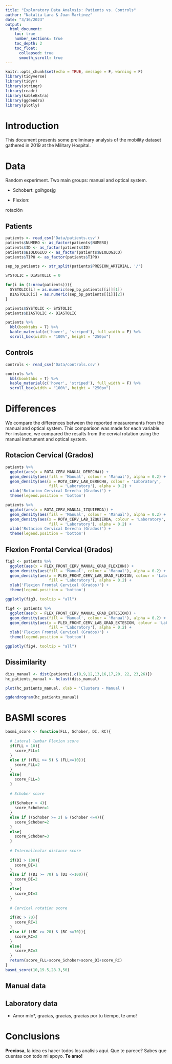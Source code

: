 ```yaml
---
title: "Exploratory Data Analysis: Patients vs. Controls"
author: "Natalia Lara & Juan Martinez"
date: "3/16/2023"
output:
  html_document:
    toc: true
    number_sections: true
    toc_depth: 2
    toc_float:
      collapsed: true
      smooth_scroll: true
---
```


```r
knitr::opts_chunk$set(echo = TRUE, message = F, warning = F)
library(tidyverse)
library(tidyr)
library(stringr)
library(readr)
library(kableExtra)
library(ggdendro)
library(plotly)
```

# Introduction

This document presents some preliminary analysis of the mobility dataset gathered in 2019 at the Military Hospital. 

# Data 

Random experiment. Two main groups: manual and optical system.

* Schobert: goihgosjg


* Flexion:


rotación

## Patients

```r
patients <- read_csv('Data/patients.csv')
patients$NUMERO <- as_factor(patients$NUMERO)
patients$ID <- as_factor(patients$ID)
patients$BIOLOGICO <- as_factor(patients$BIOLOGICO)
patients$TIPO <- as_factor(patients$TIPO)

sep_bp_patients <- str_split(patients$PRESION_ARTERIAL, '/')

SYSTOLIC = DIASTOLIC = 0

for(i in (1:nrow(patients))){
  SYSTOLIC[i] = as.numeric(sep_bp_patients[[i]][1])
  DIASTOLIC[i] = as.numeric(sep_bp_patients[[i]][2])
}

patients$SYSTOLIC <- SYSTOLIC
patients$DIASTOLIC <- DIASTOLIC

patients %>%
  kbl(booktabs = T) %>%
  kable_material(c('hover', 'striped'), full_width = F) %>%
  scroll_box(width = "100%", height = "250px")
```

## Controls

```r
controls <- read_csv('Data/controls.csv')

controls %>%
  kbl(booktabs = T) %>%
  kable_material(c('hover', 'striped'), full_width = F) %>%
  scroll_box(width = "100%", height = "250px")
```


# Differences

We compare the differences between the reported measurements from the manual and optical system. This comparison was made for each variable. For instance, we compared the results from the cervial rotation using the manual instrument and optical system.

## Rotacion Cervical (Grados)


```r
patients %>%
  ggplot(aes(x = ROTA_CERV_MANUAL_DERECHA)) +
  geom_density(aes(fill = 'Manual', colour = 'Manual'), alpha = 0.2) +
  geom_density(aes(x = ROTA_CERV_LAB_DERECHA, colour = 'Laboratory',
                   fill = 'Laboratory'), alpha = 0.2) +
  xlab('Rotacion Cervical Derecha (Grados)') +
  theme(legend.position = 'bottom')
```

```r
patients %>%
  ggplot(aes(x = ROTA_CERV_MANUAL_IZQUIERDA)) +
  geom_density(aes(fill = 'Manual', colour = 'Manual'), alpha = 0.2) +
  geom_density(aes(x = ROTA_CERV_LAB_IZQUIERDA, colour = 'Laboratory',
                   fill = 'Laboratory'), alpha = 0.2) +
  xlab('Rotacion Cervical Derecha (Grados)') +
  theme(legend.position = 'bottom')
```


## Flexion Frontal Cervical (Grados)


```r
fig3 <- patients %>%
  ggplot(aes(x = FLEX_FRONT_CERV_MANUAL_GRAD_FLEXION)) +
  geom_density(aes(fill = 'Manual', colour = 'Manual'), alpha = 0.2) +
  geom_density(aes(x = FLEX_FRONT_CERV_LAB_GRAD_FLEXION, colour = 'Laboratory',
                   fill = 'Laboratory'), alpha = 0.2) +
  xlab('Flexion Frontal Cervical (Grados)') +
  theme(legend.position = 'bottom')

ggplotly(fig3, tooltip = "all")
```


```r
fig4 <- patients %>%
  ggplot(aes(x = FLEX_FRONT_CERV_MANUAL_GRAD_EXTESION)) +
  geom_density(aes(fill = 'Manual', colour = 'Manual'), alpha = 0.2) +
  geom_density(aes(x = FLEX_FRONT_CERV_LAB_GRAD_EXTESION, colour = 'Laboratory',
                   fill = 'Laboratory'), alpha = 0.2) +
  xlab('Flexion Frontal Cervical (Grados)') +
  theme(legend.position = 'bottom')

ggplotly(fig4, tooltip = "all")
```


## Dissimilarity

```r
diss_manual <- dist(patients[,c(8,9,12,13,16,17,20, 22, 23,26)])
hc_patients_manual <- hclust(diss_manual)

plot(hc_patients_manual, xlab = 'Clusters - Manual')
```


```r
ggdendrogram(hc_patients_manual)
```




# BASMI scores

```r
basmi_score <- function(FLL, Schober, DI, RC){
  
  # Lateral lumbar Flexion score 
  if(FLL > 10){
    score_FLL=1
  }
  else if ((FLL >= 5) & (FLL<=10)){
    score_FLL=2
  }
  else{
    score_FLL=3
  }
  
  # Schober score
  
  if(Schober > 4){
    score_Schober=1
  }
  else if ((Schober >= 2) & (Schober <=4)){
    score_Schober=2
  }
  else{
    score_Schober=3
  }
  
  # Intermalleolar distance score
  
  if(DI > 100){
    score_DI=1
  }
  else if ((DI >= 70) & (DI <=100)){
    score_DI=2
  }
  else{
    score_DI=3
  }
  
  # Cervical rotation score
  
  if(RC > 70){
    score_RC=1
  }
  else if ((RC >= 20) & (RC <=70)){
    score_RC=2
  }
  else{
    score_RC=3
  }
  return(score_FLL+score_Schober+score_DI+score_RC)
}
basmi_score(10,19.5,28.3,50)
```

## Manual data



## Laboratory data

* Amor mío*, gracias, gracias, gracias por tu tiempo, te amo!


# Conclusions

**Preciosa**, la idea es hacer todos los analisis aqui. Que te parece? Sabes que cuentas con todo mi apoyo. **Te amo!**

